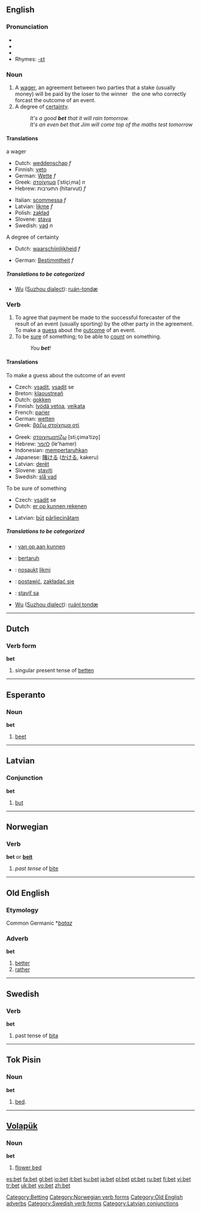 {{see|BET}}

==English==

===Pronunciation===
*{{IPA|/ˈbεt/}}
*{{SAMPA|/"bEt/}}
*{{audio|en-us-bet.ogg|Audio (US)}}
*Rhymes: [[Rhymes:English:-ɛt|-ɛt]]

===Noun===
{{en-noun}}

# A [[wager]], an agreement between two parties that a stake (usually money) will be paid by the loser to the winner &nbsp; the one who correctly forcast the outcome of an event.
# A degree of [[certainty]].
#:''It's a good '''bet''' that it will rain tomorrow.''
#:''It's an even bet that Jim will come top of the maths test tomorrow''
[[Category:Betting]]

====Translations====
;a wager 
{{top}}
*Dutch: [[weddenschap]] ''f''
*Finnish: [[veto]]
*German: [[Wette]] ''f''
*Greek: [[στοίχημα]] [ˈstiçiˌma] ''n''
*Hebrew: התערבות (hitarvut) ''f''
{{mid}}
*Italian: [[scommessa]] ''f''
*Latvian: [[likme]] ''f''
*Polish: [[zakład]] {{m}}
*Slovene: [[stava]] {{f}}
*Swedish: [[vad#Noun|vad]] ''n''
{{bottom}}

;A degree of certainty 
{{top}}
*Dutch: [[waarschijnlijkheid]] ''f''
{{mid}}
*German: [[Bestimmtheit]] ''f''
{{bottom}}

=====Translations to be categorized=====
{{checktrans}}
{{top}}
*[[w:Wu (linguistics)|Wu]] ([[w:Suzhou dialect|Suzhou dialect]]): [[ruán-tondæ]]
{{bottom}}

===Verb===
{{en-verb|bets|betting|'''bet '''or''' [[betted]]'''}}

# To agree that payment be made to the successful forecaster of the result of an event (usually sporting) by the other party in the agreement. To make a [[guess]] about the [[outcome]] of an event.
# To be [[sure]] of something; to be able to [[count]] on something.
#: ''You '''bet'''!''

====Translations====
;To make a guess about the outcome of an event
{{top}}
*Czech: [[vsadit]], [[vsadit]] se
*Breton: [[klaoustreañ]]
*Dutch: [[gokken]]
*Finnish: [[lyödä vetoa]], [[veikata]]
*French: [[parier]]
*German: [[wetten]]
*Greek: [[βάζω στοίχημα οτί]]
{{mid}}
*Greek: [[στοιχηματίζω]] [stiˌçimaˈtizo̞]
*Hebrew: [[להמר]] (le'hamer) 
*Indonesian: [[taruh|mempertaruhkan]]
*Japanese: [[賭ける]] ([[かける]], kakeru)
*Latvian: [[derēt]]
*Slovene: [[staviti]]
*Swedish: [[slå vad]]
{{bottom}}

;To be sure of something 
{{top}}
*Czech: [[vsadit]] se
*Dutch: [[er op kunnen rekenen]]
{{mid}}
*Latvian: [[būt]] [[pārliecināts|pārliecinātam]]
{{bottom}}

=====Translations to be categorized=====
{{checktrans}}
{{top}}
*{{ttbc|Dutch}}: [[van op aan kunnen]]
*{{ttbc|Indonesian}}: [[taruh|bertaruh]]
*{{ttbc|Latvian}}: [[nosaukt]] [[likme|likmi]]
{{mid}}
*{{ttbc|Polish}}: [[postawić]], [[zakładać się]]
*{{ttbc|Slovak}}: [[staviť sa]]
*[[w:Wu (linguistics)|Wu]] ([[w:Suzhou dialect|Suzhou dialect]]): [[ruánl tondæ]]
{{bottom}}

----

==Dutch==

===Verb form===
'''bet'''

# singular present tense of [[betten]]

----

==Esperanto==

===Noun===
'''bet'''

# [[beet]]

----

==Latvian==

===Conjunction===
'''bet'''
# [[but]]

----

==Norwegian==

===Verb===
[[Category:Norwegian verb forms]]
'''bet''' or '''[[beit]]'''
#''past tense'' of [[bite#Norwegian|bite]]

----

==Old English==

===Etymology===
Common Germanic *''[[bataz]]''
===Adverb===
'''bet'''

# [[better]]
# [[rather]]

[[Category:Old English adverbs]]

----

==Swedish==

===Verb===
'''bet'''

# past tense of [[bita]]
[[Category:Swedish verb forms]]

----

==Tok Pisin==

===Noun===
'''bet'''

# [[bed]].

----

==[[Volapük]]==

===Noun===
'''bet'''

# [[flower bed]]

[[Category:Latvian conjunctions]]

[[es:bet]]
[[fa:bet]]
[[gl:bet]]
[[io:bet]]
[[it:bet]]
[[ku:bet]]
[[ja:bet]]
[[pl:bet]]
[[pt:bet]]
[[ru:bet]]
[[fi:bet]]
[[vi:bet]]
[[tr:bet]]
[[uk:bet]]
[[vo:bet]]
[[zh:bet]]